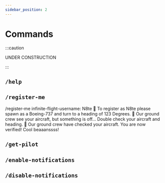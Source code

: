 ```yaml
---
sidebar_position: 2
---
```



# Commands

:::caution

UNDER CONSTRUCTION

:::

## `/help`

## `/register-me`

<DiscordTerminal>
  <span data-disco="input">/register-me infinite-flight-username: N8te</span>
  <span data-disco>🤖 To register as N8te please spawn as a Boeing-737 and turn to a heading of 123 Degrees.</span>
  <span data-disco>🤖 Our ground crew see your aircraft, but something is off... Double check your aircraft and heading.</span>
  <span data-disco>🤖 Our ground crew have checked your aircraft. You are now verified!</span>
  <span data-disco="input">Cool beaaanssss!</span>
</DiscordTerminal>

## `/get-pilot`

## `/enable-notifications`

## `/disable-notifications`